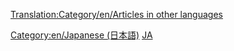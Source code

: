 [[Translation:Category/en/Articles in other languages]]

{{en/Bilingual box| Ja
| このページはOpenTTD Wiki上の全ての'''日本語のページ'''が記載されています。
| This page provides an index for a wide range of subcategories (languages) of '''ARTICLES in [[:Category:en/Other languages|other languages]]''' in OpenTTD Wiki.
Some articles with {{en/s|Other languages}} template with a value in <code>language_page</code> parameter automatically go to the listed subcategories.''}}

[[Category:en/Japanese (日本語)]][[Category:en/Articles in other languages|JA]]